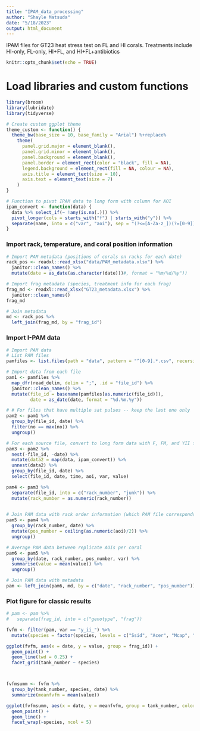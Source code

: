 ```yaml
---
title: "IPAM_data_processing"
author: "Shayle Matsuda"
date: "5/18/2023"
output: html_document
---
```


IPAM files for GT23 heat stress test on FL and HI corals. Treatments include HI-only, FL-only, HI+FL, and HI+FL+antibiotics
```r
knitr::opts_chunk$set(echo = TRUE)
```


# Load libraries and custom functions
```r
library(broom)
library(lubridate)
library(tidyverse)

# Create custom ggplot theme
theme_custom <- function() {
  theme_bw(base_size = 10, base_family = "Arial") %+replace%
    theme(
      panel.grid.major = element_blank(), 
      panel.grid.minor = element_blank(), 
      panel.background = element_blank(),
      panel.border = element_rect(color = "black", fill = NA),
      legend.background = element_rect(fill = NA, colour = NA),
      axis.title = element_text(size = 10),
      axis.text = element_text(size = 7)
    )
}

# Function to pivot IPAM data to long form with column for AOI
ipam_convert <- function(data) {
  data %>% select_if(~ !any(is.na(.))) %>%
  pivot_longer(cols = starts_with("f") | starts_with("y")) %>%
  separate(name, into = c("var", "aoi"), sep = "(?<=[A-Za-z_])(?=[0-9])")
}
```


### Import rack, temperature, and coral position information
```r
# Import PAM metadata (positions of corals on racks for each date)
rack_pos <- readxl::read_xlsx("data/PAM_metadata.xlsx") %>%
  janitor::clean_names() %>%
  mutate(date = as_date(as.character(date)))#, format = "%m/%d/%y"))

# Import frag metadata (species, treatment info for each frag)
frag_md <- readxl::read_xlsx("GT23_metadata.xlsx") %>%
  janitor::clean_names()
frag_md

# Join metadata
md <- rack_pos %>% 
  left_join(frag_md, by = "frag_id")
```

### Import I-PAM data
```r
# Import PAM data
# List PAM files
pamfiles <- list.files(path = "data", pattern = "^[0-9].*.csv", recursive = TRUE, full.names = TRUE)

# Import data from each file
pam1 <- pamfiles %>%
  map_dfr(read_delim, delim = ";", .id = "file_id") %>%
  janitor::clean_names() %>%
  mutate(file_id = basename(pamfiles[as.numeric(file_id)]),
         date = as_date(date, format = "%d.%m.%y"))

# # For files that have multiple sat pulses -- keep the last one only
pam2 <- pam1 %>%
  group_by(file_id, date) %>%
  filter(no == max(no)) %>%
  ungroup()

# For each source file, convert to long form data with F, FM, and YII for each AOI
pam3 <- pam2 %>%
  nest(-file_id, -date) %>%
  mutate(data2 = map(data, ipam_convert)) %>%
  unnest(data2) %>%
  group_by(file_id, date) %>%
  select(file_id, date, time, aoi, var, value)

pam4 <- pam3 %>%
  separate(file_id, into = c("rack_number", "junk")) %>%
  mutate(rack_number = as.numeric(rack_number))
  

# Join PAM data with rack order information (which PAM file corresponds to which rack of corals)
pam5 <- pam4 %>%
  group_by(rack_number, date) %>%
  mutate(pos_number = ceiling(as.numeric(aoi)/2)) %>%
  ungroup()

# Average PAM data between replicate AOIs per coral
pam6 <- pam5 %>%
  group_by(date, rack_number, pos_number, var) %>%
  summarise(value = mean(value)) %>%
  ungroup()

# Join PAM data with metadata
pam <- left_join(pam6, md, by = c("date", "rack_number", "pos_number"))
```

### Plot figure for classic results
```r
# pam <- pam %>%
#   separate(frag_id, into = c("genotype", "frag")) 

fvfm <- filter(pam, var == "y_ii_") %>%
  mutate(species = factor(species, levels = c("Ssid", "Acer", "Mcap", "Pcomp")))

ggplot(fvfm, aes(x = date, y = value, group = frag_id)) +
  geom_point() +
  geom_line(lwd = 0.25) +
  facet_grid(tank_number ~ species)



fvfmsumm <- fvfm %>%
  group_by(tank_number, species, date) %>%
  summarize(meanfvfm = mean(value))

ggplot(fvfmsumm, aes(x = date, y = meanfvfm, group = tank_number, color = factor(tank_number))) +
  geom_point() +
  geom_line() +
  facet_wrap(~species, ncol = 5)
 

```
